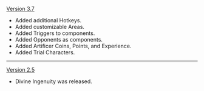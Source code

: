 {{Change History/Header}}
[[Version 3.7]]
* Added additional Hotkeys.
* Added customizable Areas.
* Added Triggers to components.
* Added Opponents as components.
* Added Artificer Coins, Points, and Experience.
* Added Trial Characters.
----
[[Version 2.5]]
* Divine Ingenuity was released.